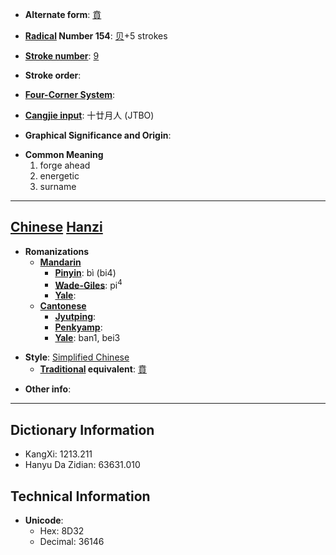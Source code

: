 * '''Alternate form''': [[賁]]

* '''[[Wiktionary:Chinese radical index| Radical]] Number 154''': [[Wiktionary:Chinese radical index 贝|贝]]+5 strokes

* '''[[Wiktionary:Chinese total strokes index|Stroke number]]''': [[Wiktionary:Chinese total strokes index 9|9]]

* '''Stroke order''': 

* '''[[Wiktionary:Chinese four corner index|Four-Corner System]]''': 

* '''[[Wiktionary:Chinese Cangjie index|Cangjie input]]''': 十廿月人 (JTBO)

* '''Graphical Significance and Origin''': 

* '''Common Meaning'''
*#forge ahead
*# energetic
*# surname


----

== [[Chinese]] [[Hanzi]] ==

* '''Romanizations'''
** '''[[Mandarin]]'''
*** '''[[Pinyin]]''': bì (bi4)
*** '''[[Wade-Giles]]''': pi<sup>4</sup>
*** '''[[Yale]]''': 
** '''[[Cantonese]]'''
*** '''[[Jyutping]]''':
*** '''[[Penkyamp]]''': 
*** '''[[Yale]]''': ban1, bei3

* '''Style''': [[Simplified Chinese]] 
** '''[[Traditional Chinese|Traditional]] equivalent''': [[賁]]

* '''Other info''': 

----

== Dictionary Information ==

* KangXi: 1213.211
* Hanyu Da Zidian: 63631.010

== Technical Information ==

* '''Unicode''':
** Hex: 8D32
** Decimal: 36146